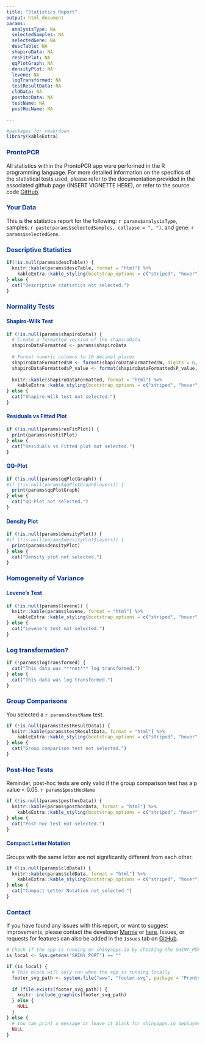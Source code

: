 ```yaml
---
title: "Statistics Report"
output: html_document
params:
  analysisType: NA
  selectedSamples: NA
  selectedGene: NA
  descTable: NA
  shapiroData: NA
  resFitPlot: NA
  qqPlotGraph: NA
  densityPlot: NA
  levene: NA
  logTransformed: NA
  testResultData: NA
  cldData: NA
  posthocData: NA
  testName: NA
  postHocName: NA

---
```



<style>
h1, h2, h3, h4, h5, h6 {
  color: #00359c;
}
</style>


```r
#packages for rmakrdown
library(kableExtra)

```

### **ProntoPCR**

All statistics within the ProntoPCR app were performed in the R programming language. For more detailed information on the specifics of the statistical tests used, please refer to the documentation provided in the associated github page (INSERT VIGNETTE HERE), or refer to the source code [GitHub](https://github.com/MarnieMaddock/ProntoPCR).


### **Your Data**

This is the statistics report for the following: `r params$analysisType`, samples: `r paste(params$selectedSamples, collapse = ", ")`, and gene: `r params$selectedGene`.

### **Descriptive Statistics**

```r
if(!is.null(params$descTable)) {
  knitr::kable(params$descTable, format = "html") %>%
    kableExtra::kable_styling(bootstrap_options = c("striped", "hover"))
} else {
  cat("Descriptive statistics not selected.")
}


```

### **Normality Tests**


#### **Shapiro-Wilk Test**
```r
if (!is.null(params$shapiroData)) {
  # Create a formatted version of the shapiroData
  shapiroDataFormatted <- params$shapiroData
  
  # Format numeric columns to 10 decimal places
  shapiroDataFormatted$W <- format(shapiroDataFormatted$W, digits = 6, nsmall = 6)
  shapiroDataFormatted$P_value <- format(shapiroDataFormatted$P_value, digits = 6, nsmall = 6)
  
  knitr::kable(shapiroDataFormatted, format = "html") %>%
    kableExtra::kable_styling(bootstrap_options = c("striped", "hover"))
} else {
  cat("Shapiro-Wilk test not selected.")
}
```

#### **Residuals vs Fitted Plot**
```r
if (!is.null(params$resFitPlot)) {
  print(params$resFitPlot)
} else {
  cat("Residuals vs Fitted plot not selected.")
}

```

#### **QQ-Plot**
```r
if (!is.null(params$qqPlotGraph)) {
#if (!is.null(params$qqPlotGraph$layers)) {
  print(params$qqPlotGraph)
} else {
  cat("QQ-Plot not selected.")
}
```


#### **Density Plot**
```r
if (!is.null(params$densityPlot)) {
#if (!is.null(params$densityPlot$layers)) {
  print(params$densityPlot)
} else {
  cat("Density plot not selected.")
}
```



### **Homogeneity of Variance**

#### **Levene's Test**
```r
if (!is.null(params$levene)) {
  knitr::kable(params$levene, format = "html") %>%
    kableExtra::kable_styling(bootstrap_options = c("striped", "hover"))
} else {
  cat("Levene's test not selected.")
}
```



### **Log transformation?**

```r
if (!params$logTransformed) {
  cat("This data was ***not*** log transformed.")
} else {
  cat("This data was log transformed.")
}
```



### **Group Comparisons**
You selected a `r params$testName` test.


```r
if (!is.null(params$testResultData)) {
  knitr::kable(params$testResultData, format = "html") %>%
    kableExtra::kable_styling(bootstrap_options = c("striped", "hover"))
} else {
  cat("Group comparison test not selected.")
}
```


### **Post-Hoc Tests**
Reminder, post-hoc tests are only valid if the group comparison test has a p value < 0.05. `r params$postHocName`
```r
if (!is.null(params$posthocData)) {
  knitr::kable(params$posthocData, format = "html") %>%
    kableExtra::kable_styling(bootstrap_options = c("striped", "hover"))
} else {
  cat("Post-hoc test not selected.")
}
```


#### **Compact Letter Notation**
Groups with the same letter are not significantly different from each other.
```r
if (!is.null(params$cldData)) {
  knitr::kable(params$cldData, format = "html") %>%
    kableExtra::kable_styling(bootstrap_options = c("striped", "hover"))
} else {
  cat("Compact Letter Notation not selected.")
}
```

### **Contact**

If you have found any issues with this report, or want to suggest improvements, please contact the developer [Marnie](mailto:mlm715@uowmail.edu.au) or [here](mailto:mmaddock@uow.edu.au). Issues, or requests for features can also be added in the `Issues` tab on [GitHub](https://github.com/MarnieMaddock/ProntoPCR/issues). 


```r
# Check if the app is running on shinyapps.io by checking the SHINY_PORT environment variable
is_local <- Sys.getenv("SHINY_PORT") == ""

if (is_local) {
  # This block will only run when the app is running locally
  footer_svg_path <- system.file("www", "footer.svg", package = "ProntoPCR")
  
  if (file.exists(footer_svg_path)) {
    knitr::include_graphics(footer_svg_path)
  } else {
    NULL
  }
} else {
  # You can print a message or leave it blank for shinyapps.io deployment
  NULL
}

```


